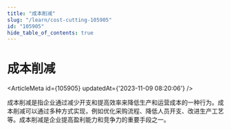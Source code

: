 ```yaml
---
title: "成本削减"
slug: "/learn/cost-cutting-105905"
id: "105905"
hide_table_of_contents: true
---
```



# 成本削减

<ArticleMeta id={105905} updatedAt={'2023-11-09 08:20:06'} />
<div className='border-solid border-b border-t-0 my-4 border-[var(--ifm-color-gray-300)]' />

成本削减是指企业通过减少开支和提高效率来降低生产和运营成本的一种行为。成本削减可以通过多种方式实现，例如优化采购流程、降低人员开支、改进生产工艺等。成本削减是企业提高盈利能力和竞争力的重要手段之一。
